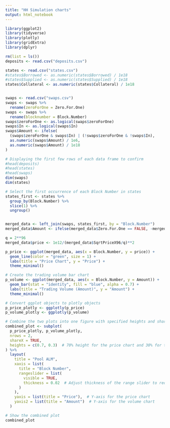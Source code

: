 ```yaml
---
title: "HH Simulation charts"
output: html_notebook
---
```



```r
library(ggplot2)
library(tidyverse)
library(plotly)
library(gridExtra)
library(dplyr)
```


```r
rm(list = ls())
deposits <- read.csv("deposits.csv")

states <- read.csv("states.csv")
#states$Borrowed <- as.numeric(states$Borrowed) / 1e18
#states$Supplied <- as.numeric(states$Supplied) / 1e18
states$Collateral <- as.numeric(states$Collateral) / 1e18


swaps <- read.csv("swaps.csv")
swaps <- swaps %>%
  rename(zeroForOne = Zero.For.One)
swaps <- swaps %>%
  rename(blocknumber = Block.Number)
swaps$zeroForOne <- as.logical(swaps$zeroForOne)
swaps$In <- as.logical(swaps$In)
swaps$Amount <- ifelse(
  (swaps$zeroForOne & swaps$In) | (!swaps$zeroForOne & !swaps$In),
  as.numeric(swaps$Amount) / 1e6,
  as.numeric(swaps$Amount) / 1e18
)

# Displaying the first few rows of each data frame to confirm
#head(deposits)
#head(states)
#head(swaps)
dim(swaps)
dim(states)
```

```r
# Select the first occurrence of each Block Number in states
states_first <- states %>%
  group_by(Block.Number) %>%
  slice(1) %>%
  ungroup()


merged_data <- left_join(swaps, states_first, by = "Block.Number")
merged_data$Amount <- ifelse(merged_data$Zero.For.One == FALSE, -merged_data$Amount, merged_data$Amount)
```


```r
q = 2**96
merged_data$price <- 1e12/(merged_data$SqrtPriceX96/q)**2
```

```r
p_price <- ggplot(merged_data, aes(x = Block.Number, y = price)) + 
  geom_line(color = "green", size = 1) +
  labs(title = "Price Chart", y = "Price") +
  theme_minimal()

# Create the trading volume bar chart
p_volume <- ggplot(merged_data, aes(x = Block.Number, y = Amount)) +
  geom_bar(stat = "identity", fill = "blue", alpha = 0.7) +
  labs(title = "Trading Volume (Amount)", y = "Amount") +
  theme_minimal()

# Convert ggplot objects to plotly objects
p_price_plotly <- ggplotly(p_price)
p_volume_plotly <- ggplotly(p_volume)

# Combine the two plots into one figure with specified heights and shared x-axis
combined_plot <- subplot(
  p_price_plotly, p_volume_plotly,
  nrows = 2,
  shareX = TRUE,
  heights = c(0.7, 0.3)  # 70% height for the price chart and 30% for the volume chart
) %>%
  layout(
    title = "Pool ALM",
    xaxis = list(
      title = "Block Number", 
      rangeslider = list(
        visible = TRUE, 
        thickness = 0.02  # Adjust thickness of the range slider to reduce height
      )
    ),
    yaxis = list(title = "Price"),  # Y-axis for the price chart
    yaxis2 = list(title = "Amount")  # Y-axis for the volume chart
  )

# Show the combined plot
combined_plot
```


